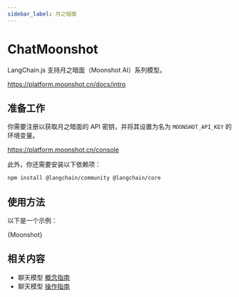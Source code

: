 ```yaml
---
sidebar_label: 月之暗面
---
```



# ChatMoonshot

LangChain.js 支持月之暗面（Moonshot AI）系列模型。

https://platform.moonshot.cn/docs/intro

## 准备工作

你需要注册以获取月之暗面的 API 密钥，并将其设置为名为 `MOONSHOT_API_KEY` 的环境变量。

https://platform.moonshot.cn/console

此外，你还需要安装以下依赖项：


<IntegrationInstallTooltip></IntegrationInstallTooltip>

```bash npm2yarn
npm install @langchain/community @langchain/core
```

## 使用方法

以下是一个示例：


<CodeBlock language="typescript">{Moonshot}</CodeBlock>

## 相关内容

- 聊天模型 [概念指南](/docs/concepts/chat_models)
- 聊天模型 [操作指南](/docs/how_to/#chat-models)